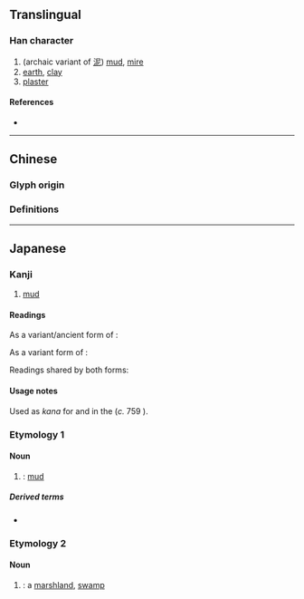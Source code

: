 {{character info}}
==Translingual==

===Han character===
{{Han char|rn=32|rad=土|as=08|sn=11|four=|canj=EPG|ids=⿱泥土}}

# (archaic variant of [[泥]]) [[mud]], [[mire]]
# [[earth]], [[clay]]
# [[plaster]]

====References====
* {{Han ref|kx=0231.200|dkj=05204|dj=0468.120|hdz=10458.020|uh=57FF|ud=22527}}

----

==Chinese==

===Glyph origin===
{{Han etym}}

===Definitions===
{{zh-see|泥|v}}

----

==Japanese==

===Kanji===
{{ja-kanji|grade=|rs=土08}}

# [[mud]]

====Readings====
{{rfv-pron|ja}}

As a variant/ancient form of {{ja-l|泥}}:
{{ja-readings
|goon=ない
|kanon=でい<!--
|kun=こいじ-<こひぢ-, どろ-, なず-む<なづ-む, ひじりこ-<ひぢりこ- -->
}}

As a variant form of {{ja-l|湴}}:
{{ja-readings
|goon=ばん<ばん<ばむ
|kanon=はん<はん<はむ
}}

Readings shared by both forms:
{{ja-readings
|kun=うき-, ひじ-<ひぢ-<!--, こて-, ぬ-からみ, ぬ-る-->
}}

====Usage notes====
Used as {{m|ja|借音|tr=shakuon}} ''kana'' for {{IPAfont|⟨de⟩}} and {{IPAfont|⟨pi<sub>1</sub>⟩}} in the ''{{w|Man'yōshū}}'' (''c.'' 759 {{CE}}).

===Etymology 1===
{{ja-kanjitab|ひじ|yomi=k}}

====Noun====
{{ja-noun|ひじ|hhira=ひぢ}}

# {{alt sp|ja|泥|tr=hiji}}: [[mud]]

=====Derived terms=====
* {{ja-r|埿土|ういじ}}

===Etymology 2===
{{ja-kanjitab|うき|yomi=k}}

====Noun====
{{ja-noun|うき}}

# {{alt sp|ja|泥|tr=uki}}: a [[marshland]], [[swamp]]